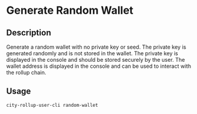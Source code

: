 # Generate Random Wallet

## Description
Generate a random wallet with no private key or seed. The private key is generated randomly and is not stored in the wallet. The private key is displayed in the console and should be stored securely by the user. The wallet address is displayed in the console and can be used to interact with the rollup chain.
## Usage
```bash
city-rollup-user-cli random-wallet
```

